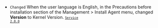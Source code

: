 - <code class="Changed" type="0">Changed</code> When the user language is English, in the <span class="uitext">Precautions before installation</span> section of the <span class="uitext">Management</span> &gt; <span class="uitext">Install Agent</span> menu, changed <b>Version</b> to <span class="uitext">Kernel Version</span>. <code class="changelog-service"><a href="../release-notes/service/service-2_8_x"><code class='changelog-service'>Service 2.8.0​</code></a></code>
